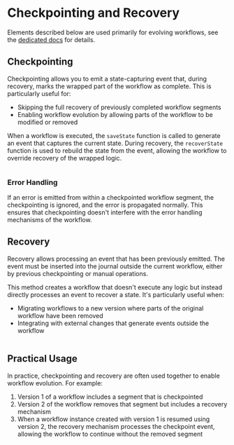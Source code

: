 
# Checkpointing and Recovery

Elements described below are used primarily for evolving workflows, see the [dedicated docs](/docs/other/evolving-workflows/) for details.

## Checkpointing

Checkpointing allows you to emit a state-capturing event that, during recovery, marks the wrapped part of the workflow as complete. This is particularly useful for:

- Skipping the full recovery of previously completed workflow segments
- Enabling workflow evolution by allowing parts of the workflow to be modified or removed

When a workflow is executed, the `saveState` function is called to generate an event that captures the current state.
During recovery, the `recoverState` function is used to rebuild the state from the event,
allowing the workflow to override recovery of the wrapped logic.

```scala file=./main/scala/workflows4s/example/docs/CheckpointExample.scala start=start_checkpoint end=end_checkpoint
```

<OperationOutputs name="checkpoint" showBpmn={false}/>

### Error Handling

If an error is emitted from within a checkpointed workflow segment, the checkpointing is ignored, and the error is propagated normally. This ensures that checkpointing doesn't interfere with the error handling mechanisms of the workflow.

## Recovery

Recovery allows processing an event that has been previously emitted. The event must be inserted into the journal outside the current workflow, either by previous checkpointing or manual operations.

This method creates a workflow that doesn't execute any logic but instead directly processes an event to recover a state. It's particularly useful when:

- Migrating workflows to a new version where parts of the original workflow have been removed
- Integrating with external changes that generate events outside the workflow

```scala file=./main/scala/workflows4s/example/docs/CheckpointExample.scala start=start_recovery end=end_recovery
```

<OperationOutputs name="recovery" showBpmn={false}/>

## Practical Usage

In practice, checkpointing and recovery are often used together to enable workflow evolution. For example:

1. Version 1 of a workflow includes a segment that is checkpointed
2. Version 2 of the workflow removes that segment but includes a recovery mechanism
3. When a workflow instance created with version 1 is resumed using version 2, the recovery mechanism processes the checkpoint event, allowing the workflow to continue without the removed segment